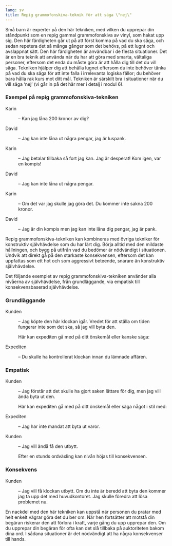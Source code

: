 ```yaml
---
lang: sv
title: Repig grammofonskiva-teknik för att säga \"nej\"
---
```


Små barn är experter på den här tekniken, med vilken du upprepar din
ståndpunkt som en repig gammal grammofonskiva av vinyl, som hakat upp
sig. Den här färdigheten går ut på att först komma på vad du ska säga,
och sedan repetera det så många gånger som det behövs, på ett lugnt och
avslappnat sätt. Den här färdigheten är användbar i de flesta
situationer. Det är en bra teknik att använda när du har att göra med
smarta, vältaliga personer, eftersom det enda du måste göra är att hålla
dig till det du vill säga. Tekniken hjälper dig att behålla lugnet
eftersom du inte behöver tänka på vad du ska säga för att inte falla i
irrelevanta logiska fällor; du behöver bara hålla rak kurs mot ditt mål.
Tekniken är särskilt bra i situationer när du vill säga 'nej' (vi går in
på det här mer i detalj i modul 6).

### Exempel på repig grammofonskiva-tekniken

Karin

:   -- Kan jag låna 200 kronor av dig?

David

:   -- Jag kan inte låna ut några pengar, jag är luspank.

Karin

:   -- Jag betalar tillbaka så fort jag kan. Jag är desperat! Kom igen,
    var en kompis!

David

:   -- Jag kan inte låna ut några pengar.

Karin

:   -- Om det var jag skulle jag göra det. Du kommer inte sakna 200
    kronor.

David

:   -- Jag är din kompis men jag kan inte låna dig pengar, jag är pank.

Repig grammofonskiva-tekniken kan kombineras med övriga tekniker för
konstruktiv självhävdelse som du har lärt dig. Börja alltid med den
mildaste hållningen, och bygg på utifrån vad du bedömer är nödvändigt
i situationen. Undvik att direkt gå på den starkaste konsekvensen,
eftersom det kan uppfattas som ett hot och som aggressivt beteende,
snarare än konstruktiv självhävdelse.

Det följande exemplet av repig grammofonskiva-tekniken använder alla
nivåerna av självhävdelse, från grundläggande, via empatisk till
konsekvensbaserad självhävdelse.

### Grundläggande

Kunden

:   -- Jag köpte den här klockan igår. Vredet för att ställa om tiden
    fungerar inte som det ska, så jag vill byta den.

    Här kan expediten gå med på ditt önskemål eller kanske säga:

Expediten

:   -- Du skulle ha kontrollerat klockan innan du lämnade affären.

### Empatisk

Kunden

:   -- Jag förstår att det skulle ha gjort saken lättare för dig, men
    jag vill ända byta ut den.

    Här kan expediten gå med på ditt önskemål eller säga något i stil
    med:

Expediten

:   -- Jag har inte mandat att byta ut varor.

Kunden

:   -- Jag vill ändå få den utbytt.

    Efter en stunds ordväxling kan nivån höjas till konsekvensen.

### Konsekvens

Kunden

:   -- Jag vill få klockan utbytt. Om du inte är beredd att byta den
    kommer jag ta upp det med huvudkontoret. Jag skulle föredra att lösa
    problemet nu.

En nackdel med den här tekniken kan uppstå när personen du pratar med
helt enkelt vägrar göra det du ber om. När hen fortsätter att motstå din
begäran riskerar den att förlora i kraft, varje gång du upp upprepar
den. Om du upprepar din begäran för ofta kan det slå tillbaka på
auktoriteten bakom dina ord. I sådana situationer är det nödvändigt att
ha några konsekvenser till hands.
